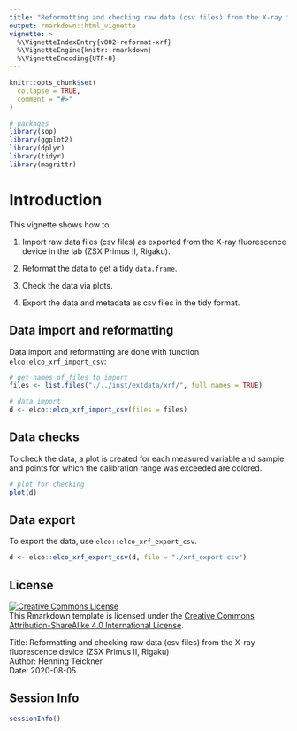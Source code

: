 ```yaml
---
title: "Reformatting and checking raw data (csv files) from the X-ray fluorescence device (ZSX Primus II, Rigaku)"
output: rmarkdown::html_vignette
vignette: >
  %\VignetteIndexEntry{v002-reformat-xrf}
  %\VignetteEngine{knitr::rmarkdown}
  %\VignetteEncoding{UTF-8}
---
```


```r
knitr::opts_chunk$set(
  collapse = TRUE,
  comment = "#>"
)
```

```r
# packages
library(sop)
library(ggplot2)
library(dplyr)
library(tidyr)
library(magrittr)
```

# Introduction

This vignette shows how to

1. Import raw data files (csv files) as exported from the X-ray fluorescence device in the lab (ZSX Primus II, Rigaku).

2. Reformat the data to get a tidy `data.frame`.

3. Check the data via plots.

4. Export the data and metadata as csv files in the tidy format.

## Data import and reformatting

Data import and reformatting are done with function `elco:elco_xrf_import_csv`:

```r
# get names of files to import
files <- list.files("./../inst/extdata/xrf/", full.names = TRUE)

# data import
d <- elco::elco_xrf_import_csv(files = files)
```

## Data checks

To check the data, a plot is created for each measured variable and sample and points for which the calibration range was exceeded are colored.

```r
# plot for checking
plot(d)
```

## Data export

To export the data, use `elco::elco_xrf_export_csv`.

```r
d <- elco::elco_xrf_export_csv(d, file = "./xrf_export.csv")
```

## License

<a rel="license" href="http://creativecommons.org/licenses/by-sa/4.0/"><img alt="Creative Commons License" style="border-width:0" src="https://i.creativecommons.org/l/by-sa/4.0/88x31.png" /></a><br />This Rmarkdown template is licensed under the <a rel="license" href="http://creativecommons.org/licenses/by-sa/4.0/">Creative Commons Attribution-ShareAlike 4.0 International License</a>.

Title: Reformatting and checking raw data (csv files) from the X-ray fluorescence device (ZSX Primus II, Rigaku) <br>
Author: Henning Teickner <br>
Date: 2020-08-05 <br>

## Session Info
```r
sessionInfo()
```


